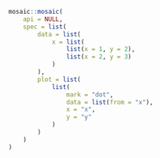 

```r
mosaic::mosaic(
    api = NULL,
    spec = list(
        data = list(
            x = list(
                list(x = 1, y = 2),
                list(x = 2, y = 3)
            )
        ),
        plot = list(
            list(
                mark = "dot",
                data = list(from = "x"),
                x = "x",
                y = "y"
            )
        )
    )
)
```
